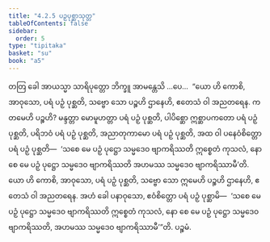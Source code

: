 ```yaml
---
title: "4.2.5 ပဉှပုစ္ဆာသုတ္တ"
tableOfContents: false
sidebar:
  order: 5
type: "tipitaka"
basket: "su"
book: "a5"
---
```



<DynamicBreadcrumb />

<Division number="165" book="a5" e="ch" v="16" p="168">

<Paragraph number="949" book="a5">
တတြ ခေါ အာယသ္မာ သာရိပုတ္တော ဘိက္ခူ အာမန္တေသိ …ပေ…  “ယော ဟိ ကောစိ, အာဝုသော, ပရံ ပဉှံ ပုစ္ဆတိ, သဗ္ဗော သော ပဉ္စဟိ ဌာနေဟိ, ဧတေသံ ဝါ အညတရေန. ကတမေဟိ ပဉ္စဟိ? မန္ဒတ္တာ မောမူဟတ္တာ ပရံ ပဉှံ ပုစ္ဆတိ, ပါပိစ္ဆော ဣစ္ဆာပကတော ပရံ ပဉှံ ပုစ္ဆတိ, ပရိဘဝံ ပရံ ပဉှံ ပုစ္ဆတိ, အညာတုကာမော ပရံ ပဉှံ ပုစ္ဆတိ, အထ ဝါ ပနေဝံစိတ္တော ပရံ ပဉှံ ပုစ္ဆတိ—  ‘သစေ မေ ပဉှံ ပုဋ္ဌော သမ္မဒေဝ ဗျာကရိဿတိ ဣစ္စေတံ ကုသလံ, နော စေ မေ ပဉှံ ပုဋ္ဌော သမ္မဒေဝ ဗျာကရိဿတိ အဟမဿ သမ္မဒေဝ ဗျာကရိဿာမီ’တိ. ယော ဟိ ကောစိ, အာဝုသော, ပရံ ပဉှံ ပုစ္ဆတိ, သဗ္ဗော သော ဣမေဟိ ပဉ္စဟိ ဌာနေဟိ, ဧတေသံ ဝါ အညတရေန. အဟံ ခေါ ပနာဝုသော, ဧဝံစိတ္တော ပရံ ပဉှံ ပုစ္ဆာမိ—  ‘သစေ မေ ပဉှံ ပုဋ္ဌော သမ္မဒေဝ ဗျာကရိဿတိ ဣစ္စေတံ ကုသလံ, နော စေ မေ ပဉှံ ပုဋ္ဌော သမ္မဒေဝ ဗျာကရိဿတိ, အဟမဿ သမ္မဒေဝ ဗျာကရိဿာမီ’”တိ.

</Paragraph>
</Division>

<Paragraph number="950" type="center" book="a5">
ပဉ္စမံ.
</Paragraph>